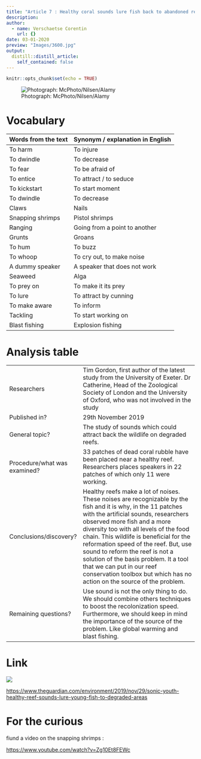 ```yaml
---
title: "Article 7 : Healthy coral sounds lure fish back to abandoned reefs, study finds"
description: 
author:
  - name: Verschaetse Corentin
    url: {}
date: 03-01-2020
preview: "Images/3600.jpg"
output:
  distill::distill_article:
    self_contained: false
---
```


```r
knitr::opts_chunk$set(echo = TRUE)
```

![Photograph: McPhoto/Nilsen/Alamy ](Images/3600.jpg)

# Vocabulary

| Words from the text  | Synonym / explanation in English |
| -------------------- | -------------------------------- |
| To harm              | To injure                        |
| To dwindle           | To decrease                      |
| To fear              | To be afraid of                  |
| To entice            | To attract / to seduce           |
| To kickstart         | To start moment                  |
| To dwindle           | To decrease                      |
| Claws                | Nails                            |
| Snapping shrimps     | Pistol shrimps                   |
| Ranging              | Going from a point to another    |
| Grunts               | Groans                           |
| To hum               | To buzz                          |
| To whoop             | To cry out, to make noise        |
| A dummy speaker      | A speaker that does not work     |
| Seaweed              | Alga                             |
| To prey on           | To make it its prey              |
| To lure              | To attract by cunning            |
| To make aware        | To inform                        |
| Tackling             | To start working on              |
| Blast fishing        | Explosion fishing                |

# Analysis table

|                              |                                                                                                                                                                                                                                                                                                                                                                                                                                                                                                      |
| ---------------------------- | ---------------------------------------------------------------------------------------------------------------------------------------------------------------------------------------------------------------------------------------------------------------------------------------------------------------------------------------------------------------------------------------------------------------------------------------------------------------------------------------------------- |
| Researchers                  | Tim Gordon, first author of the latest study from the University of Exeter. Dr Catherine, Head of the Zoological Society of London and the University of Oxford, who was not involved in the study                                                                                                                                                                                                                                                                                                   |
| Published in?                | 29th November 2019                                                                                                                                                                                                                                                                                                                                                                                                                                                                                    |
| General topic?               | The study of sounds which could attract back the wildlife on degraded reefs.                                                                                                                                                                                                                                                                                                                                                                                                                         |
| Procedure/what was examined? | 33 patches of dead coral rubble have been placed near a healthy reef. Researchers places speakers in 22 patches of which only 11 were working.                                                                                                                                                                                                                                                                                                                                                       |
| Conclusions/discovery?       | Healthy reefs make a lot of noises. These noises are recognizable by the fish and it is why, in the 11 patches with the artificial sounds, researchers observed more fish and a more diversity too with all levels of the food chain. This wildlife is beneficial for the reformation speed of the reef. But, use sound to reform the reef is not a solution of the basis problem. It a tool that we can put in our reef conservation toolbox but which has no action on the source of the problem.  |
| Remaining questions?         | Use sound is not the only thing to do. We should combine others techniques to boost the recolonization speed. Furthermore, we should keep in mind the importance of the source of the problem. Like global warming and blast fishing.                                                                                                                                                                                                                                                                |

# Link

![](Images/The_Guardian.svg.png)

<https://www.theguardian.com/environment/2019/nov/29/sonic-youth-healthy-reef-sounds-lure-young-fish-to-degraded-areas>

# For the curious

 fiund a video on the snapping shrimps :
 
 <https://www.youtube.com/watch?v=Zg10Et8FEWc>
